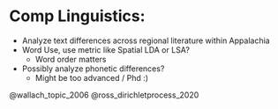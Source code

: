 
# Comp Linguistics:

-   Analyze text differences across regional literature within Appalachia
-   Word Use, use metric like Spatial LDA or LSA?
    -   Word order matters
-   Possibly analyze phonetic differences? 
    -   Might be too advanced / Phd :)

@wallach_topic_2006
@ross_dirichletprocess_2020

